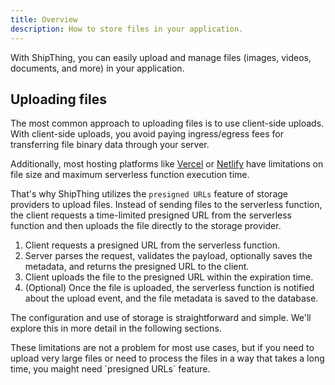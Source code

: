 ```yaml
---
title: Overview
description: How to store files in your application.
---
```


With ShipThing, you can easily upload and manage files (images, videos, documents, and more) in your application.

## Uploading files

The most common approach to uploading files is to use client-side uploads. With client-side uploads, you avoid paying ingress/egress fees for transferring file binary data through your server.

Additionally, most hosting platforms like [Vercel](https://vercel.com/docs/functions/runtimes#size-limits) or [Netlify](https://answers.netlify.com/t/what-is-the-maximum-file-size-upload-limit-in-a-netlify-form-submission/108419) have limitations on file size and maximum serverless function execution time.

That's why ShipThing utilizes the `presigned URLs` feature of storage providers to upload files. Instead of sending files to the serverless function, the client requests a time-limited presigned URL from the serverless function and then uploads the file directly to the storage provider.

1. Client requests a presigned URL from the serverless function.
2. Server parses the request, validates the payload, optionally saves the metadata, and returns the presigned URL to the client.
3. Client uploads the file to the presigned URL within the expiration time.
4. (Optional) Once the file is uploaded, the serverless function is notified about the upload event, and the file metadata is saved to the database.

The configuration and use of storage is straightforward and simple. We'll explore this in more detail in the following sections.

<Note>
These limitations are not a problem for most use cases, but if you need to upload very large files or need to process the files in a way that takes a long time, you maight need `presigned URLs` feature.
</Note>